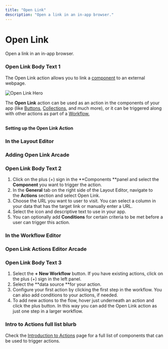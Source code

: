```yaml
---
title: "Open Link"
description: "Open a link in an in-app browser."
---
```


# Open Link

Open a link in an in-app browser.

### Open Link Body Text 1

The Open Link action allows you to link a [component](/essentials/components) to an external webpage.



![Open Link Hero](https://images.ctfassets.net/yreygbm72t08/2ZYOEoY2KbRxulxkTDILUP/149f3196219275e79622b1be083a5f3b/image.png)



The **Open Link** action can be used as an action in the components of your app (like [Buttons](/essentials/components/button), [Collections](/essentials/components/collection), and much more), or it can be triggered along with other actions as part of a [Workflow.](/getting-started/introduction-to-workflows)

## 
**Setting up the Open Link Action**

### In the Layout Editor



### Adding Open Link Arcade

### Open Link Body Text 2

1. Click on the plus (+) sign in the **Components **panel and select the **Component** you want to trigger the action.
2. In the **General** tab on the right side of the Layout Editor, navigate to the **Actions** section and select Open Link.
3. Choose the URL you want to user to visit. You can select a column in your data that has the target link or manually enter a URL.
4. Select the icon and descriptive text to use in your app.
5. You can optionally add **Conditions** for certain criteria to be met before a user can trigger this action.

### In the Workflow Editor



### Open Link Actions Editor Arcade

### Open Link Body Text 3

1. Select the **+ New Workflow** button. If you have existing actions, click on the plus (+) sign in the left panel.
2. Select the **data source **for your action.
3. Configure your first action by clicking the first step in the workflow. You can also add conditions to your actions, if needed.
4. To add new actions to the flow, hover just underneath an action and click the plus button. In this way you can add the Open Link action as just one step in a larger workflow.



### Intro to Actions full list blurb

Check the [Introduction to Actions](/automation/actions) page for a full list of components that can be used to trigger actions.

